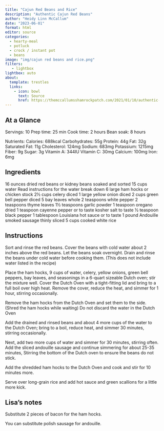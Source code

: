 ```yaml
---
title: "Cajun Red Beans and Rice"
description: "Authentic Cajun Red Beans"
author: "Heidy Linn McCallum"
date: "2023-06-01"
format: html
editor: source
categories:
  - hearty-meal
  - potluck
  - crock / instant pot
  - beans
image: "img/cajun red beans and rice.png"
filters:
   - lightbox
lightbox: auto
about:
  template: trestles
  links:
    - icon: bowl
      text: Source
      href: https://themccallumsshamrockpatch.com/2021/01/10/authentic-cajun-red-beans/
---
```


## At a Glance

Servings: 10
Prep time: 25 min
Cook time: 2 hours
Bean soak: 8 hours

Nutrients: 
Calories: 688kcal
Carbohydrates: 55g
Protein: 44g
Fat: 32g
Saturated Fat: 11g
Cholesterol: 124mg
Sodium: 683mg
Potassium: 1215mg
Fiber: 9g
Sugar: 3g
Vitamin A: 344IU
Vitamin C: 30mg
Calcium: 100mg
Iron: 6mg

## Ingredients

16 ounces dried red beans or kidney beans soaked and sorted
15 cups water Read instructions for the water break down
6 large ham hocks or chicken stock
2½ cups celery diced
1 large yellow onion diced
2 cups green bell pepper diced
5 bay leaves whole
2 teaspoons white pepper
2 teaspoons thyme leaves
1½ teaspoons garlic powder
1 teaspoon oregano dried
1 teaspoon cayenne pepper or to taste
kosher salt to taste
½ teaspoon black pepper
1 tablespoon Louisiana hot sauce or to taste
1 pound Andouille smoked sausage thinly sliced
5 cups cooked white rice

## Instructions

Sort and rinse the red beans. Cover the beans with cold water about 2 inches above the red beans. Let the beans soak overnight. Drain and rinse the beans under cold water before cooking them. (This does not include water listed in the recipe)

Place the ham hocks, 9 cups of water, celery, yellow onions, green bell peppers, bay leaves, and seasonings in a 6-quart sizeable Dutch oven; stir the mixture well. Cover the Dutch Oven with a tight-fitting lid and bring to a full boil over high heat. Remove the cover, reduce the heat, and simmer for 1 hour, stirring occasionally.

Remove the ham hocks from the Dutch Oven and set them to the side. (Shred the ham hocks while waiting) Do not discard the water in the Dutch Oven

Add the drained and rinsed beans and about 4 more cups of the water to the Dutch Oven; bring to a boil, reduce heat, and simmer 30 minutes, stirring occasionally.

Next, add two more cups of water and simmer for 30 minutes, stirring often. Add the sliced andouille sausage and continue simmering for about 25-35 minutes, Stirring the bottom of the Dutch oven to ensure the beans do not stick.

Add the shredded ham hocks to the Dutch Oven and cook and stir for 10 minutes more.

Serve over long-grain rice and add hot sauce and green scallions for a little more kick.

## Lisa's notes

Substitute 2 pieces of bacon for the ham hocks. 

You can substitute polish sausage for andouille. 

